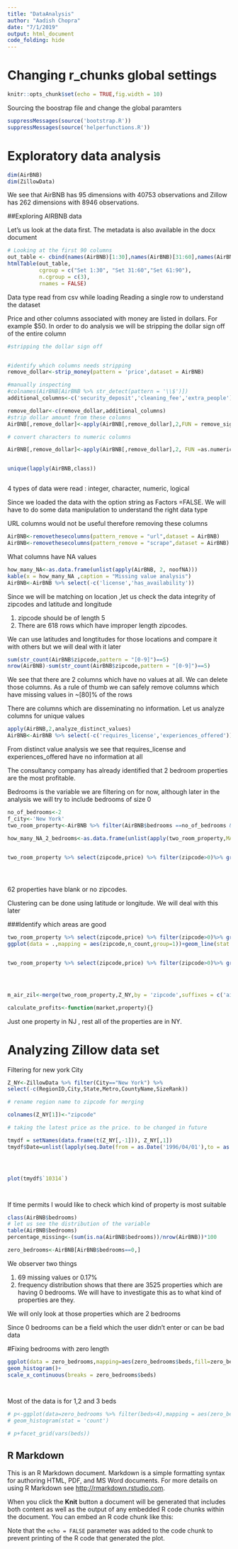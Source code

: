 ```yaml
---
title: "DataAnalysis"
author: "Aadish Chopra"
date: "7/1/2019"
output: html_document
code_folding: hide
---
```



# Changing r_chunks global settings 

```r
knitr::opts_chunk$set(echo = TRUE,fig.width = 10)


```

Sourcing the boostrap file and change the global paramters


```r
suppressMessages(source('bootstrap.R'))
suppressMessages(source('helperfunctions.R'))
```

# Exploratory data analysis


```r
dim(AirBNB)
dim(ZillowData)

```

We see that AirBNB has 95 dimensions with 40753 observations and Zillow has 262 dimensions with 8946 observations.


##Exploring AIRBNB data

Let's us look at the data first. The metadata is also available in the docx document

```r

# Looking at the first 90 columns 
out_table <- cbind(names(AirBNB)[1:30],names(AirBNB)[31:60],names(AirBNB)[61:90])
htmlTable(out_table,
          cgroup = c("Set 1:30", "Set 31:60","Set 61:90"),
          n.cgroup = c(3),
          rnames = FALSE)


```


Data type read from csv while loading
Reading a single row to understand the dataset

Price and other columns associated with money are listed in dollars. For example $50. In order to do analysis we will be stripping the dollar sign off of the entire column 


```r

#stripping the dollar sign off


#identify which columns needs stripping
remove_dollar<-strip_money(pattern = 'price',dataset = AirBNB)

#manually inspecting
#colnames(AirBNB[AirBNB %>% str_detect(pattern = '\\$')])
additional_columns<-c('security_deposit','cleaning_fee','extra_people')

remove_dollar<-c(remove_dollar,additional_columns)
#strip dollar amount from these columns
AirBNB[,remove_dollar]<-apply(AirBNB[,remove_dollar],2,FUN = remove_sign,money = "\\$")

# convert characters to numeric columns

AirBNB[,remove_dollar]<-apply(AirBNB[,remove_dollar],2, FUN =as.numeric)  


unique(lapply(AirBNB,class))



```

4 types of data were read : integer, character, numeric, logical 

Since we loaded the data with the option string as Factors =FALSE. We will have to do some data manipulation to understand the right data type 


URL columns would not be useful therefore removing these columns 

```r
AirBNB<-removethesecolumns(pattern_remove = "url",dataset = AirBNB)
AirBNB<-removethesecolumns(pattern_remove = "scrape",dataset = AirBNB)

```


What columns have NA values 


```r

how_many_NA<-as.data.frame(unlist(apply(AirBNB, 2, noofNA)))
kable(x = how_many_NA ,caption = "Missing value analysis")
AirBNB<-AirBNB %>% select(-c('license','has_availability'))

```

Since we will be matching on location ,let us check the data integrity of zipcodes and latitude and longitude

1) zipcode should be of length 5
2) There are 618 rows which have improper length zipcodes. 

We can use latitudes and longtitudes for those locations and compare it with others but we will deal with it later


```r

sum(str_count(AirBNB$zipcode,pattern = "[0-9]")==5)
nrow(AirBNB)-sum(str_count(AirBNB$zipcode,pattern = "[0-9]")==5)

```


We see that there are 2 columns which have no values at all. We can delete those columns. 
As a rule of thumb we can safely remove columns which have missing values in ~[80]% of the rows


There are columns which are disseminating no information. Let us analyze columns for unique values

```r

apply(AirBNB,2,analyze_distinct_values)
AirBNB<-AirBNB %>% select(-c('requires_license','experiences_offered'))

```

From distinct value analysis we see that requires_license and experiences_offered have no information at all 


The consultancy company has already identified that 2 bedroom properties are the most profitable. 

Bedrooms is the variable we are filtering on for now, although later in the analysis we will try to include bedrooms of size 0 

```r

no_of_bedrooms<-2
f_city<-'New York'
two_room_property<-AirBNB %>% filter(AirBNB$bedrooms ==no_of_bedrooms & city==f_city)

how_many_NA_2_bedrooms<-as.data.frame(unlist(apply(two_room_property,MARGIN =  2, noofNA)))


two_room_property %>% select(zipcode,price) %>% filter(zipcode>0)%>% group_by(zipcode)%>% summarise(avg_price=mean(price,na.rm = T),count=n()) %>%arrange(desc(count),desc(avg_price))%>%mutate_if(is.numeric,round,digits=0)%>% top_n(n = 25)%>% ggplot(.,mapping = aes(zipcode,avg_price))+geom_bar(stat = "identity")





```


62 properties have blank or no zipcodes. 

Clustering can be done using latitude or longitude. We will deal with this later


###Identify which areas are good

```r

two_room_property %>% select(zipcode,price) %>% filter(zipcode>0)%>% group_by(zipcode)%>% summarise(n_count=n()) %>% arrange(desc(n_count))%>% top_n(n = 25)%>%
ggplot(data = .,mapping = aes(zipcode,n_count,group=1))+geom_line(stat = 'identity')+geom_hline(yintercept = 100,linetype='dashed',color='red')    


two_room_property %>% select(zipcode,price) %>% filter(zipcode>0)%>% group_by(zipcode)%>% summarise(avg_price=median(price,na.rm = T),count=n()) %>%arrange(desc(count),desc(avg_price))%>%mutate_if(is.numeric,round,digits=0)%>% top_n(n = 25)%>% ggplot(.,mapping = aes(zipcode,avg_price))+geom_bar(stat = "identity")


  
```







```r

m_air_zil<-merge(two_room_property,Z_NY,by = 'zipcode',suffixes = c('air','zil'))

calculate_profits<-function(market,property){}
```



Just one property in NJ , rest all of the properties are in NY. 













# Analyzing Zillow data set

Filtering for new york City
```r

Z_NY<-ZillowData %>% filter(City=="New York") %>%
select(-c(RegionID,City,State,Metro,CountyName,SizeRank))

# rename region name to zipcode for merging

colnames(Z_NY[1])<-"zipcode"

# taking the latest price as the price. to be changed in future

tmydf = setNames(data.frame(t(Z_NY[,-1])), Z_NY[,1])
tmydf$Date=unlist(lapply(seq.Date(from = as.Date('1996/04/01'),to = as.Date('2017/06/01'),by = 'month'),format,'%Y-%m'))




plot(tmydf$`10314`)




```








If time permits I would like to check which kind of property is most suitable

```r
class(AirBNB$bedrooms)
# let us see the distribution of the variable
table(AirBNB$bedrooms)
percentage_missing<-(sum(is.na(AirBNB$bedrooms))/nrow(AirBNB))*100

zero_bedrooms<-AirBNB[AirBNB$bedrooms==0,]


```

We observer two things 

1) 69 missing values or 0.17%
2) frequency distribution shows that there are 3525 properties which are having 0 bedrooms.
We will have to investigate this as to what kind of properties are they.


We will only look at those properties which are 2 bedrooms

Since 0 bedrooms can be a field which the user didn't enter or can be bad data


#Fixing bedrooms with zero length 



```r

ggplot(data = zero_bedrooms,mapping=aes(zero_bedrooms$beds,fill=zero_bedrooms$property_type))+
geom_histogram()+
scale_x_continuous(breaks = zero_bedrooms$beds)

  
```

Most of the data is for 1,2 and 3 beds

```r


# p<-ggplot(data=zero_bedrooms %>% filter(beds<4),mapping = aes(zero_bedrooms$price))+
# geom_histogram(stat = 'count')

# p+facet_grid(vars(beds))

```


## R Markdown

This is an R Markdown document. Markdown is a simple formatting syntax for authoring HTML, PDF, and MS Word documents. For more details on using R Markdown see <http://rmarkdown.rstudio.com>.

When you click the **Knit** button a document will be generated that includes both content as well as the output of any embedded R code chunks within the document. You can embed an R code chunk like this:

Note that the `echo = FALSE` parameter was added to the code chunk to prevent printing of the R code that generated the plot.
